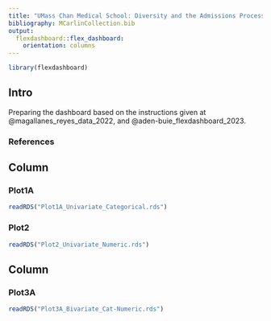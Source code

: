 ```yaml
---
title: "UMass Chan Medical School: Diversity and the Admissions Process"
bibliography: MCarlinCollection.bib
output: 
  flexdashboard::flex_dashboard:
    orientation: columns
---
```


```r
library(flexdashboard) 
```

## Intro {.sidebar}

Preparing the dashboard based on the instructions given at @magallanes_reyes_data_2022, and @aden-buie_flexdashboard_2023.

### References
<div id="refs"></div>

## Column {data-width="450"}

### Plot1A <!-- a title for plot -->

```r
readRDS("Plot1A_Univariate_Categorical.rds")
```

### Plot2 

```r
readRDS("Plot2_Univariate_Numeric.rds")
```

## Column {data-width="450"}

### Plot3A

```r
readRDS("Plot3A_Bivariate_Cat-Numeric.rds")
```


